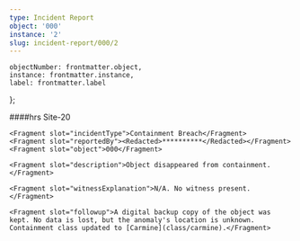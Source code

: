 ```yaml
---
type: Incident Report
object: '000'
instance: '2'
slug: incident-report/000/2
---
```


    objectNumber: frontmatter.object,
    instance: frontmatter.instance,
    label: frontmatter.label
};

<IncidentReport item={item} slug={frontmatter.slug}>
    <Fragment slot="date"><RedactedDate/></Fragment>
    <Fragment slot="time"><Redacted>####</Redacted>hrs</Fragment>
    <Fragment slot="location">Site-20</Fragment>

    <Fragment slot="incidentType">Containment Breach</Fragment>
    <Fragment slot="reportedBy"><Redacted>**********</Redacted></Fragment>
    <Fragment slot="object">000</Fragment>

    <Fragment slot="description">Object disappeared from containment.</Fragment>

    <Fragment slot="witnessExplanation">N/A. No witness present.</Fragment>

    <Fragment slot="followup">A digital backup copy of the object was kept. No data is lost, but the anomaly's location is unknown. Containment class updated to [Carmine](class/carmine).</Fragment>
</IncidentReport>